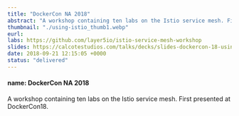 ```yaml
---
title: "DockerCon NA 2018"
abstract: "A workshop containing ten labs on the Istio service mesh. First presented at DockerCon18."
thumbnail: "./using-istio_thumb1.webp"
eurl: 
labs: https://github.com/layer5io/istio-service-mesh-workshop
slides: https://calcotestudios.com/talks/decks/slides-dockercon-18-using-istio.html
date: 2018-09-21 12:15:05 +0000
status: "delivered"
---
```


#### name: DockerCon NA 2018

A workshop containing ten labs on the Istio service mesh. First presented at DockerCon18.

